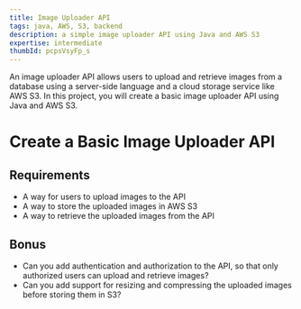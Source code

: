 ```yaml
---
title: Image Uploader API
tags: java, AWS, S3, backend
description: a simple image uploader API using Java and AWS S3
expertise: intermediate
thumbId: pcpsVsyFp_s
---
```


An image uploader API allows users to upload and retrieve images from a database using a server-side language and a cloud storage service like AWS S3. In this project, you will create a basic image uploader API using Java and AWS S3.

<h1>Create a Basic Image Uploader API</h1>
<h2>Requirements</h2>
<ul>
  <li>A way for users to upload images to the API</li>
  <li>A way to store the uploaded images in AWS S3</li>
  <li>A way to retrieve the uploaded images from the API</li>
</ul>
<h2>Bonus</h2>
<ul>
  <li>
    Can you add authentication and authorization to the API, so that only
    authorized users can upload and retrieve images?
  </li>
  <li>
    Can you add support for resizing and compressing the uploaded images before
    storing them in S3?
  </li>
</ul>

